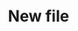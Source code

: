 ---
sidebarTitle: "Опасность VPN"
icon: "exclamation"
iconType: "regular"
title: "New file"
description: "Description of your new file."
---